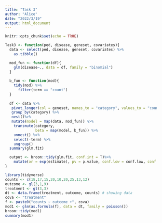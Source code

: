 ```yaml
---
title: "Task 3"
author: "Alice"
date: "2022/3/19"
output: html_document
---
```


```r
knitr::opts_chunk$set(echo = TRUE)
```

```r
Task3 <- function(ped, disease, geneset, covariates){
  data <- select(ped, disease, geneset, covariates) %>%
    as.tibble()

  mod_fun <- function(df){
    glm(disease~., data = df, family = "binomial")
  }
  
  b_fun <- function(mod){
    tidy(mod) %>%
      filter(term == "count")
  }
  
  df <- data %>%
   pivot_longer(col = geneset, names_to = "category", values_to = "count") %>%
   group_by(category) %>%
   nest()%>%
   mutate(model = map(data, mod_fun)) %>%
    transmute(category,
              beta = map(model, b_fun)) %>%
    unnest() %>%
    select(-term) %>%
    ungroup()
  summary(glm.fit)

  output <- broom::tidy(glm.fit, conf.int = T)%>%
    mutate(or = exp(estimate), pv = p.value, conf.low = conf.low, conf.high = conf.high)
}
```

```r
library(tidyverse)
counts <- c(18,17,15,20,10,20,25,13,12)
outcome <- gl(3,1,9)
treatment <- gl(3,3)
dt <- data.frame(treatment, outcome, counts) # showing data
cova <- "treatment"
f <- paste0("counts ~ outcome +", cova)
mod1 <- glm(as.formula(f), data = dt, family = poisson())
broom::tidy(mod1)
summary(mod1)
```
